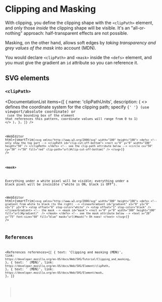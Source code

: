 
# Clipping and Masking

With clipping, you define the clipping shape with the `<clipPath>` element, and only those _inside_ the clipping shape will be visible. It's an "all-or-nothing" approach: half-transparent effects are not possible.

Masking, on the other hand, allows soft edges by _taking transparency and grey values of the mask_ into account (MDN).

You would declare `<clipPath>` and `<mask>` inside the `<defs>` element, and you must give the gradient an `id` attribute so you can reference it.

## SVG elements

### `<clipPath>`

<DocumentationList
  items={[
    {
      name: 'clipPathUnits',
      description: (
        <>
          defines the coordinate system for the clipping path; specify <Code str="userSpaceOnUse" />{' '}
          (use viewport/absolute coordinate) or <Code str="objectBoundingBox" /> (use the bounding
          box of the element that references this pattern, coordinate values will range from 0 to 1)
        </>
      ),
    },
  ]}
/>

<WebEditor
  html={smartTrim(`
    <svg xmlns="http://www.w3.org/2000/svg" width="100" height="100">
      <defs>
        <!-- only show the top part -->
        <clipPath id="clip-cut-off-bottom">
          <rect x="0" y="0" width="100" height="50" />
        </clipPath>
      </defs>
      <!-- see the clip-path attribute below -->
      <circle cx="50" cy="50" r="50" fill="red" clip-path="url(#clip-cut-off-bottom)" />
    </svg>
  `)}
/>

### `<mask>`

Everything under a white pixel will be visible; everything under a black pixel will be invisible ("white is ON, black is OFF").

<WebEditor
  html={smartTrim(`
    <svg xmlns="http://www.w3.org/2000/svg" width="300" height="100">
      <defs>
        <!-- gradient from white to black (to the right) -->
        <linearGradient id="gradient" x1="0" y1="0" x2="1" y2="0">
          <stop offset="0" stop-color="white" />
          <stop offset="1" stop-color="black" />
        </linearGradient>
        <!-- the mask -->
        <mask id="mask">
          <rect x="0" y="0" width="300" height="100" fill="url(#gradient)"  />
        </mask>
      </defs>
      <!-- see the mask attribute below -->
      <text x="20" y="75" font-size="60" fill="blue" mask="url(#mask)">
        Oh noes!
      </text>
    </svg>
  `)}
/>

## References

<References
  references={[
    {
      text: 'Clipping and masking (MDN)',
      link: `https://developer.mozilla.org/en-US/docs/Web/SVG/Tutorial/Clipping_and_masking`,
    },
    {
      text: '<clipPath> (MDN)',
      link: `https://developer.mozilla.org/en-US/docs/Web/SVG/Element/clipPath`,
    },
    {
      text: '<mask> (MDN)',
      link: `https://developer.mozilla.org/en-US/docs/Web/SVG/Element/mask`,
    },
  ]}
></References>
